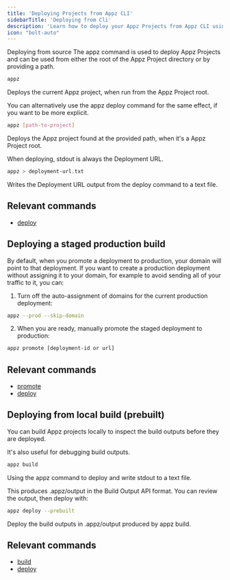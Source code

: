 ```yaml
---
title: 'Deploying Projects from Appz CLI'
sidebarTitle: 'Deploying from Cli'
description: 'Learn how to deploy your Appz Projects from Appz CLI using the appz or appz deploy commands.'
icon: "bolt-auto"
---
```



Deploying from source
The appz command is used to deploy Appz Projects and can be used from either the root of the Appz Project directory or by providing a path.

```bash
appz
```
<Info>
  Deploys the current Appz project, when run from the Appz Project root.
</Info>


You can alternatively use the appz deploy command for the same effect, if you want to be more explicit.

```bash
appz [path-to-project]
```

<Info>
  Deploys the Appz project found at the provided path, when it's a Appz Project root.
</Info>

When deploying, stdout is always the Deployment URL.

```bash
appz > deployment-url.txt
```
<Info>
Writes the Deployment URL output from the deploy command to a text file.
</Info>

## Relevant commands
- [deploy](/cli/commands/deploy)

## Deploying a staged production build
By default, when you promote a deployment to production, your domain will point to that deployment. If you want to create a production deployment without assigning it to your domain, for example to avoid sending all of your traffic to it, you can:

1. Turn off the auto-assignment of domains for the current production deployment:

```bash
appz --prod --skip-domain
```

2. When you are ready, manually promote the staged deployment to production:

```bash
appz promote [deployment-id or url]
```

## Relevant commands
- [promote](/cli/commands/promote)
- [deploy](/cli/commands/deploy)


## Deploying from local build (prebuilt)
You can build Appz projects locally to inspect the build outputs before they are deployed.

It's also useful for debugging build outputs.

```bash
appz build
```

Using the appz command to deploy and write stdout to a text file.

This produces .appz/output in the Build Output API format. You can review the output, then deploy with:

```bash
appz deploy --prebuilt
```

Deploy the build outputs in .appz/output produced by appz build.

## Relevant commands
- [build](/cli/commands/build)
- [deploy](/cli/commands/deploy)